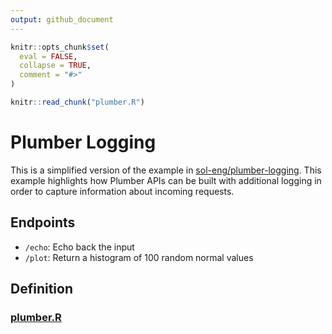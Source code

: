 ```yaml
---
output: github_document
---
```


<!-- README.md is generated from README.Rmd. Please edit that file -->

```r
knitr::opts_chunk$set(
  eval = FALSE,
  collapse = TRUE,
  comment = "#>"
)

knitr::read_chunk("plumber.R")
```

# Plumber Logging

This is a simplified version of the example in
[sol-eng/plumber-logging](https://github.com/sol-eng/plumber-logging).
This example highlights how Plumber APIs can be built with additional
logging in order to capture information about incoming requests.

## Endpoints

  - `/echo`: Echo back the input
  - `/plot`: Return a histogram of 100 random normal values

## Definition

### [plumber.R](plumber.R)

```r
```
